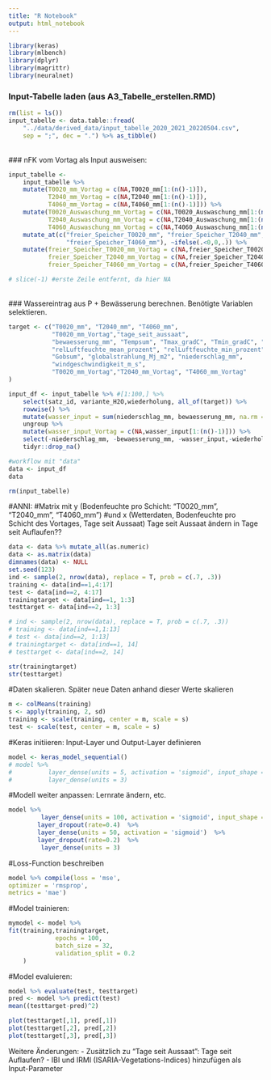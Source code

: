```yaml
---
title: "R Notebook"
output: html_notebook
---
```



```r
library(keras)
library(mlbench)
library(dplyr)
library(magrittr)
library(neuralnet)
```


### Input-Tabelle laden (aus A3_Tabelle_erstellen.RMD)
```r
rm(list = ls())
input_tabelle <- data.table::fread(
    "../data/derived_data/input_tabelle_2020_2021_20220504.csv", 
    sep = ";", dec = ".") %>% as_tibble()
```
\
### nFK vom Vortag als Input ausweisen:
```r
input_tabelle <- 
    input_tabelle %>%
    mutate(T0020_mm_Vortag = c(NA,T0020_mm[1:(n()-1)]),
           T2040_mm_Vortag = c(NA,T2040_mm[1:(n()-1)]),
           T4060_mm_Vortag = c(NA,T4060_mm[1:(n()-1)])) %>%
    mutate(T0020_Auswaschung_mm_Vortag = c(NA,T0020_Auswaschung_mm[1:(n()-1)]),
           T2040_Auswaschung_mm_Vortag = c(NA,T2040_Auswaschung_mm[1:(n()-1)]),
           T4060_Auswaschung_mm_Vortag = c(NA,T4060_Auswaschung_mm[1:(n()-1)])) %>% 
    mutate_at(c("freier_Speicher_T0020_mm", "freier_Speicher_T2040_mm", 
                "freier_Speicher_T4060_mm"), ~ifelse(.<0,0,.)) %>%
    mutate(freier_Speicher_T0020_mm_Vortag = c(NA,freier_Speicher_T0020_mm[1:(n()-1)]),
           freier_Speicher_T2040_mm_Vortag = c(NA,freier_Speicher_T2040_mm[1:(n()-1)]),
           freier_Speicher_T4060_mm_Vortag = c(NA,freier_Speicher_T4060_mm[1:(n()-1)])) 

# slice(-1) #erste Zeile entfernt, da hier NA
```
\
### Wassereintrag aus P + Bewässerung berechnen. Benötigte Variablen selektieren.
```r
target <- c("T0020_mm", "T2040_mm", "T4060_mm",
            "T0020_mm_Vortag","tage_seit_aussaat", 
            "bewaesserung_mm", "Tempsum", "Tmax_gradC", "Tmin_gradC", "Tmean_gradC", 
            "relLuftfeuchte_mean_prozent", "relLuftfeuchte_min_prozent", 
            "Gobsum", "globalstrahlung_Mj_m2", "niederschlag_mm", 
            "windgeschwindigkeit_m_s",
            "T0020_mm_Vortag","T2040_mm_Vortag", "T4060_mm_Vortag"
)

input_df <- input_tabelle %>% #[1:100,] %>%
    select(satz_id, variante_H2O,wiederholung, all_of(target)) %>%
    rowwise() %>%
    mutate(wasser_input = sum(niederschlag_mm, bewaesserung_mm, na.rm = TRUE)) %>%
    ungroup %>%
    mutate(wasser_input_Vortag = c(NA,wasser_input[1:(n()-1)])) %>%
    select(-niederschlag_mm, -bewaesserung_mm, -wasser_input,-wiederholung, -satz_id, -variante_H2O) %>%
    tidyr::drop_na()

#workflow mit "data"
data <- input_df
data

rm(input_tabelle)
```


#ANNI: 
#Matrix mit y (Bodenfeuchte pro Schicht: "T0020_mm", "T2040_mm", "T4060_mm")
#und x (Wetterdaten, Bodenfeuchte pro Schicht des Vortages, Tage seit Aussaat) 
Tage seit Aussaat ändern in Tage seit Auflaufen??
```r
data <- data %>% mutate_all(as.numeric)
data <- as.matrix(data)
dimnames(data) <- NULL
set.seed(123)
ind <- sample(2, nrow(data), replace = T, prob = c(.7, .3))
training <- data[ind==1,4:17]
test <- data[ind==2, 4:17]
trainingtarget <- data[ind==1, 1:3]
testtarget <- data[ind==2, 1:3]

# ind <- sample(2, nrow(data), replace = T, prob = c(.7, .3))
# training <- data[ind==1,1:13]
# test <- data[ind==2, 1:13]
# trainingtarget <- data[ind==1, 14]
# testtarget <- data[ind==2, 14]

str(trainingtarget)
str(testtarget)
```


#Daten skalieren. 
Später neue Daten anhand dieser Werte skalieren
```r
m <- colMeans(training)
s <- apply(training, 2, sd)
training <- scale(training, center = m, scale = s)
test <- scale(test, center = m, scale = s)
```


#Keras initiieren: Input-Layer und Output-Layer definieren
```r
model <- keras_model_sequential()
# model %>%
#          layer_dense(units = 5, activation = 'sigmoid', input_shape = c(14)) %>%
#          layer_dense(units = 3)
```

#Modell weiter anpassen:
Lernrate ändern, etc.
```r
model %>%
         layer_dense(units = 100, activation = 'sigmoid', input_shape = c(14)) %>%
        layer_dropout(rate=0.4)  %>%
        layer_dense(units = 50, activation = 'sigmoid')  %>%
        layer_dropout(rate=0.2)  %>%
         layer_dense(units = 3)
```

#Loss-Function beschreiben
```r
model %>% compile(loss = 'mse',
optimizer = 'rmsprop', 
metrics = 'mae') 
```


#Model trainieren:
```r
mymodel <- model %>%          
fit(training,trainingtarget,
             epochs = 100,
             batch_size = 32,
             validation_split = 0.2
    )
```

#Model evaluieren:
```r
model %>% evaluate(test, testtarget)
pred <- model %>% predict(test)
mean((testtarget-pred)^2) 
```



```r
plot(testtarget[,1], pred[,1]) 
plot(testtarget[,2], pred[,2]) 
plot(testtarget[,3], pred[,3]) 
```




Weitere Änderungen:
- Zusätzlich zu "Tage seit Aussaat": Tage seit Auflaufen? 
- IBI und IRMI (ISARIA-Vegetations-Indices) hinzufügen als Input-Parameter
